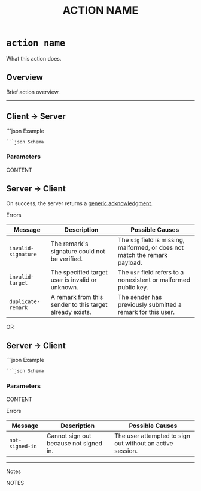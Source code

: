 ﻿---
title: "ACTION NAME"
---

# `action name`

What this action does.

## Overview

Brief action overview.

---

## Client → Server

<CodeGroup>
```json Example

```
```json Schema

```
</CodeGroup>

### Parameters

<ParamField body="NAME" type="TYPE" required>
    CONTENT
</ParamField>

## Server → Client

On success, the server returns a [generic acknowledgment](/protocol/targets/generic-ack.mdx).

<Danger>Errors</Danger>

| Message             | Description                                              | Possible Causes                                                              |
|---------------------|----------------------------------------------------------|------------------------------------------------------------------------------|
| `invalid-signature` | The remark's signature could not be verified.            | The `sig` field is missing, malformed, or does not match the remark payload. |
| `invalid-target`    | The specified target user is invalid or unknown.         | The `usr` field refers to a nonexistent or malformed public key.             |
| `duplicate-remark`  | A remark from this sender to this target already exists. | The sender has previously submitted a remark for this user.                  |






OR




## Server → Client

<CodeGroup>
```json Example

```
```json Schema

```
</CodeGroup>

### Parameters

<ParamField body="NAME" type="TYPE" required>
    CONTENT
</ParamField>


<Danger>Errors</Danger>

| Message         | Description                            | Possible Causes                                           |
|-----------------|----------------------------------------|-----------------------------------------------------------|
| `not-signed-in` | Cannot sign out because not signed in. | The user attempted to sign out without an active session. |

---

<Note>Notes</Note>

NOTES
